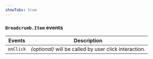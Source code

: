 ```yaml
---
showTabs: true
---
```


### `Breadcrumb.Item` events

| Events    | Description                                            |
| --------- | ------------------------------------------------------ |
| `onClick` | _(optional)_ will be called by user click interaction. |
